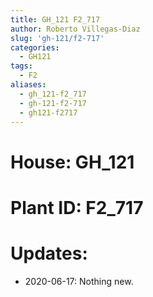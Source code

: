 ```yaml
---
title: GH_121 F2_717
author: Roberto Villegas-Diaz
slug: 'gh-121/f2-717'
categories:
  - GH121
tags:
  - F2
aliases:
  - gh_121-f2_717
  - gh-121-f2-717
  - gh121-f2717
---
```


# **House**: GH_121
# **Plant ID**: F2_717
# **Updates**: 
 - 2020-06-17: Nothing new.
